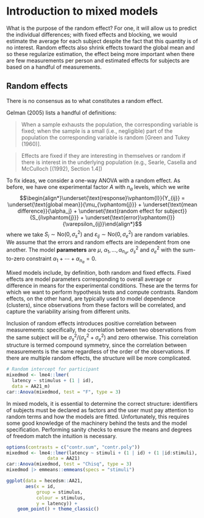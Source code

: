 # Introduction to mixed models




What is the purpose of the random effect? For one, it will allow us to predict the individual differences; with fixed effects and blocking, we would estimate the average for each subject despite the fact that this quantity is of no interest. Random effects also shrink effects toward the global mean and so these regularize estimation, the effect being more important when there are few measurements per person and estimated effects for subjects are based on a handful of measurements. 


## Random effects

There is no consensus as to what constitutes a random effect.

Gelman (2005) lists a handful of definitions:

> When a sample exhausts the population, the corresponding variable is fixed; when the sample is a small (i.e., negligible) part of the population the corresponding variable is random [Green and Tukey (1960)].

> Effects are fixed if they are interesting in themselves or random if there is interest in the underlying population (e.g., Searle, Casella and McCulloch [(1992), Section 1.4])



To fix ideas, we consider a one-way ANOVA with a random effect. As before, we have one experimental factor $A$ with $n_a$ levels, which we write
$$\begin{align*}\underset{\text{response}\vphantom{l}}{Y_{ij}} = \underset{\text{global mean}}{\mu_{\vphantom{j}}} + \underset{\text{mean difference}}{\alpha_j} + \underset{\text{random effect for subject}}{S_{i\vphantom{j}}} + \underset{\text{error}\vphantom{l}}{\varepsilon_{ij}}\end{align*}$$
where we take $S_i \sim \mathsf{No}(0, \sigma^2_s)$ and $\varepsilon_{ij} \sim \mathsf{No}(0, \sigma^2_e)$ are random variables. We assume that the errors and random effects are independent from one another. The model **parameters** are $\mu$, $\alpha_1, \ldots, \alpha_{n_a}$, $\sigma^2_s$ and $\sigma^2_e$ with the sum-to-zero constraint $\alpha_1 + \cdots + \alpha_{n_a}=0$.

Mixed models include, by definition, both random and fixed effects. Fixed effects are model parameters corresponding to overall average or difference in means for the experimental conditions. These are the terms for which we want to perform hypothesis tests and compute contrasts. Random effects, on the other hand, are typically used to model dependence (clusters), since observations from these factors will be correlated, and capture the variability arising from different units. 

Inclusion of random effects introduces positive correlation between measurements: specifically, the correlation between two observations from the same subject will be $\sigma^2_s/(\sigma^2_s+\sigma^2_e)$ and zero otherwise. This correlation structure is termed compound symmetry, since the correlation between measurements is the same regardless of the order of the observations. If there are multiple random effects, the structure will be more complicated.

```r
# Random intercept for participant
mixedmod <- lme4::lmer(
  latency ~ stimulus + (1 | id), 
  data = AA21_m)
car::Anova(mixedmod, test = "F", type = 3)
```



In mixed models, it is essential to determine the correct structure: identifiers of subjects must be declared as factors and the user must pay attention to random terms and how the models are fitted. Unfortunately, this requires some good knowledge of the machinery behind the tests and the model specification. Performing sanity checks to ensure the means and degrees of freedom match the intuition is necessary.



```r
options(contrasts = c("contr.sum", "contr.poly"))
mixedmod <- lme4::lmer(latency ~ stimuli + (1 | id) + (1 |id:stimuli), 
               data = AA21)
car::Anova(mixedmod, test = "Chisq", type = 3)
mixedmod |> emmeans::emmeans(specs = "stimuli")
```


```r
ggplot(data = hecedsm::AA21,
       aes(x = id,
           group = stimulus,
           colour = stimulus,
           y = latency)) +
    geom_point() + theme_classic()
```



